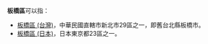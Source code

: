 '''板橋區'''可以指：
* [[板橋區_(台灣)|板橋區 (台灣)]]，中華民國直轄市新北市29區之一，即舊台北縣板橋市。
* [[板橋區_(日本)|板橋區 (日本)]]，日本東京都23區之一。
{{disambig|cat=三字區名消歧義}}